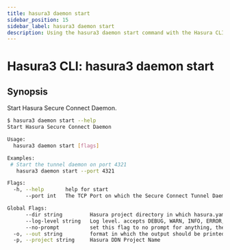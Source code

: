 ```yaml
---
title: hasura3 daemon start
sidebar_position: 15
sidebar_label: hasura3 daemon start
description: Using the hasura3 daemon start command with the Hasura CLI
---
```


# Hasura3 CLI: hasura3 daemon start 

## Synopsis
Start Hasura Secure Connect Daemon.

```bash
$ hasura3 daemon start --help
Start Hasura Secure Connect Daemon

Usage:
  hasura3 daemon start [flags]

Examples:
 # Start the tunnel daemon on port 4321
   hasura3 daemon start --port 4321

Flags:
  -h, --help       help for start
      --port int   The TCP Port on which the Secure Connect Tunnel Daemon will run

Global Flags:
      --dir string         Hasura project directory in which hasura.yaml is present (default ".")
      --log-level string   Log level. accepts DEBUG, WARN, INFO, ERROR, FATAL (default "INFO")
      --no-prompt          set this flag to no prompt for anything, the command fails if any input is missing
  -o, --out string         format in which the output should be printed, accepts table, json and yaml (default "table")
  -p, --project string     Hasura DDN Project Name
```

